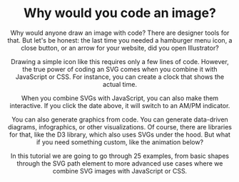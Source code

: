 
<Header />

# Why would you code an image?

Why would anyone draw an image with code? There are designer tools for that. But let's be honest: the last time you needed a hamburger menu icon, a close button, or an arrow for your website, did you open Illustrator?

<BasicIcons />

Drawing a simple icon like this requires only a few lines of code. However, the true power of coding an SVG comes when you combine it with JavaScript or CSS. For instance, you can create a clock that shows the actual time.

<Clock />

When you combine SVGs with JavaScript, you can also make them interactive. If you click the date above, it will switch to an AM/PM indicator.

You can also generate graphics from code. You can generate data-driven diagrams, infographics, or other visualizations. Of course, there are libraries for that, like the D3 library, which also uses SVGs under the hood. But what if you need something custom, like the animation below?

<Sine />

In this tutorial we are going to go through 25 examples, from basic shapes through the SVG path element to more advanced use cases where we combine SVG images with JavaScript or CSS.
